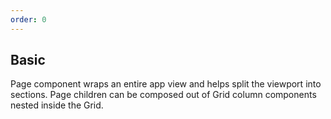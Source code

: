 ```yaml
---
order: 0
---
```



## Basic

Page component wraps an entire app view and helps split the viewport into sections. Page children can be composed out of Grid column components nested inside the Grid.

<Example Component={PageBasic} packageName="@atlaskit/page" />
